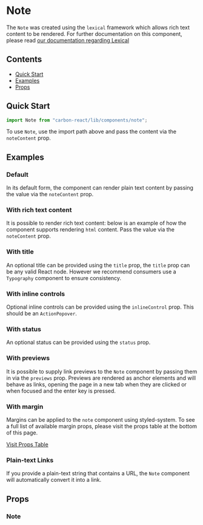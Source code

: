 

<Meta of={NoteStories} />

# Note

The `Note` was created using the `lexical` framework which allows rich text content to be rendered. For further documentation on this component, please read [our documentation regarding Lexical](../?path=/docs/documentation-using-lexical--docs)

## Contents

- [Quick Start](#quick-start)
- [Examples](#examples)
- [Props](#props)

## Quick Start

```javascript
import Note from "carbon-react/lib/components/note";
```

To use `Note`, use the import path above and pass the content via the `noteContent` prop.

## Examples

### Default

In its default form, the component can render plain text content by passing the value via the `noteContent` prop.

<Canvas of={NoteStories.Default} />

### With rich text content

It is possible to render rich text content: below is an example of how the component supports rendering `html` content.
Pass the value via the `noteContent` prop.

<Canvas of={NoteStories.WithRichText} />

### With title

An optional title can be provided using the `title` prop, the `title` prop can be any valid React node.
However we recommend consumers use a `Typography` component to ensure consistency.

<Canvas of={NoteStories.WithTitle} />

### With inline controls

Optional inline controls can be provided using the `inlineControl` prop. This should be an `ActionPopover`.

<Canvas of={NoteStories.WithInlineControls} />

### With status

An optional status can be provided using the `status` prop.

<Canvas of={NoteStories.WithStatus} />

### With previews

It is possible to supply link previews to the `Note` component by passing them in via the `previews` prop. Previews are
rendered as anchor elements and will behave as links, opening the page in a new tab when they are clicked or when focused
and the enter key is pressed.

<Canvas of={NoteStories.WithPreviews} />

### With margin

Margins can be applied to the `note` component using styled-system. To see a full list of available margin props, please visit
the props table at the bottom of this page.

[Visit Props Table](#props)

<Canvas of={NoteStories.WithMargin} />

### Plain-text Links

If you provide a plain-text string that contains a URL, the `Note` component will automatically convert it into a link.

<Canvas of={NoteStories.PlainTextWithLinks} />

## Props

### Note

<ArgTypes of={NoteStories} />
